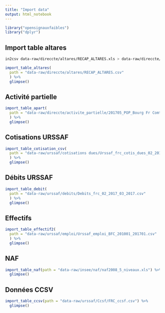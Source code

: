 ```yaml
---
title: "Import data"
output: html_notebook
---
```


```r
library("opensignauxfaibles")
library("dplyr")
```

## Import table altares

```bash
in2csv data-raw/direccte/altares/RECAP_ALTARES.xls > data-raw/direccte/altares/RECAP_ALTARES.csv
```

```r
import_table_altares(
  path = "data-raw/direccte/altares/RECAP_ALTARES.csv"
  ) %>% 
  glimpse()
```

## Activité partielle

```r
import_table_apart(
  path = "data-raw/direccte/activite_partielle/201705_POP_Bourg Fr Comté_Janv2008àavril2017.xls"
  ) %>% 
  glimpse()
```

## Cotisations URSSAF

```r
import_table_cotisation_csv(
  path = "data-raw/urssaf/cotisations dues/Urssaf_frc_cotis_dues_02_2017_03_2017.csv"
  ) %>% 
  glimpse()
```

## Débits URSSAF

```r
import_table_debit(
  path = "data-raw/urssaf/debits/Debits_frc_02_2017_03_2017.csv"
  ) %>%
  glimpse()
```

## Effectifs

```r
import_table_effectif2(
  path = "data-raw/urssaf/emploi/Urssaf_emploi_BFC_201001_201701.csv"
  ) %>% 
  glimpse()
```

## NAF

```r
import_table_naf(path = "data-raw/insee/naf/naf2008_5_niveaux.xls") %>% 
  glimpse()
```

## Données CCSV

```r
import_table_ccsv(path = "data-raw/urssaf/Ccsf/FRC_ccsf.csv") %>% 
  glimpse()
```

